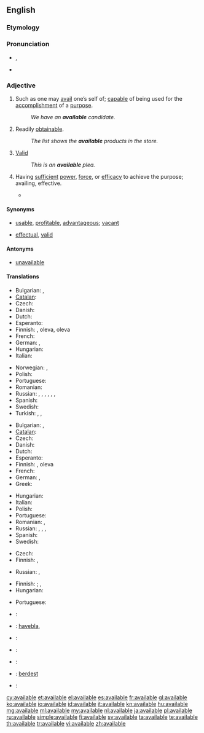 ==English==

===Etymology===

{{suffix|avail|able}}

===Pronunciation===
* {{IPA|/əˈveɪləb(ə)l/}}, {{SAMPA|/@'veIl@b(@)l/}}
* {{audio|en-us-available.ogg|Audio (US)}}

===Adjective===
{{en-adj}}

# Such as one may [[avail]] one’s self of; [[capable]] of being used for the [[accomplishment]] of a [[purpose]].
#: ''We have an '''available''' candidate.''
# Readily [[obtainable]].
#: ''The list shows the '''available''' products in the store.''
# {{legal}} [[valid|Valid]]
#: ''This is an '''available''' plea.''
# {{archaic}} Having [[sufficient]] [[power]], [[force]], or [[efficacy]] to achieve the purpose; availing, effective.
#* {{quote-book|title=Proceedings - Institution of Mechanical Engineers|section=canal Boat Propulsion|author=Henry Banroft|passage=The different navigations she had to pass through for this purpose were such that only an independent method of propulsion would be available.|year=1897}}

====Synonyms====
* {{sense|such as can be availed of}} [[usable]], [[profitable]], [[advantageous]]; [[vacant]] {{qualifier|of a location}}
* {{sense|legally valid}} [[effectual]], [[valid]]

====Antonyms====
* {{sense|such as can be availed of}} [[unavailable]]

====Translations====
{{trans-top|capable of being used}}
* Bulgarian: {{t|bg|годен}},  {{t|bg|полезен}}
* [[Catalan]]: {{t|ca|disponible }}
* Czech: {{t|cs|k dispozici}}
* Danish: {{t|da|tilgængelig}}
* Dutch: {{t+|nl|beschikbaar}}
* Esperanto: {{t-|eo|preta|xs=Esperanto}}
* Finnish: {{t|fi|käytettävissä}} {{t+|fi|oleva}}, {{t-|fi|saatavilla}} oleva, {{t-|fi|käsillä}} oleva
* French: {{t+|fr|disponible}}
* German: {{t+|de|verfügbar}}, {{t+|de|disponibel}}
* Hungarian: {{t|hu|rendelkezésre álló}}
* Italian: {{t+|it|disponibile}}
{{trans-mid}}
* Norwegian: {{t|no|tilgjengelig}},  {{t|no|tilgjengelige|p}}
* Polish: {{t+|pl|wolny|m}}
* Portuguese: {{t+|pt|disponível}}
* Romanian: {{t|ro|disponibil}}
* Russian: {{t|ru|доступный|tr=dostúpnyj|sc=Cyrl}}, {{t|ru|наличный|tr=nalíčnyj|sc=Cyrl}}, {{t|ru|распоряжение|tr=iméjuščijsja v rasporjažénii|alt=(имеющийся) в распоряжении|sc=Cyrl}}, {{t|ru|наличие|tr=iméjuščijsja v nalíčii|alt=(имеющийся) в наличии|sc=Cyrl}}, {{t|ru|подходящий|tr=podxodjáščij|sc=Cyrl}}, {{t|ru|годный|tr=gódnyj|sc=Cyrl}}, {{t|ru|пригодный|tr=prigódnyj|sc=Cyrl}}
* Spanish: {{t+|es|disponible}}
* Swedish: {{t+|sv|tillgänglig}}
* Turkish: {{t+|tr|var}},  {{t|tr|mevcut}},  {{t|tr|kullanıma hazır}}
{{trans-bottom}}

{{trans-top|readily obtainable}}
* Bulgarian: {{t|bg|наличен}},  {{t|bg|разполагаем}}
* [[Catalan]]: {{t|ca|disponible }}
* Czech: {{t-|cs|dostupný|m}}
* Danish: {{t|da|tilgængelig}}
* Dutch: {{t+|nl|beschikbaar}}
* Esperanto: {{t-|eo|havebla|xs=Esperanto}}
* Finnish: {{t-|fi|saatavilla}} {{t+|fi|oleva}}, {{t|fi|saatavissa}} oleva
* French: {{t+|fr|disponible}}
* German: {{t+|de|verfügbar}}, {{t+|de|disponibel}}
* Greek: {{t+|el|διαθέσιμος|f|tr=diathésimos}}
{{trans-mid}}
* Hungarian: {{t+|hu|kapható}}
* Italian: {{t+|it|disponibile}}
* Polish: {{t+|pl|dostępny|m}}
* Portuguese: {{t+|pt|disponível}}
* Romanian: {{t|ro|disponibil}}, {{t|ro|procurabil}}
* Russian: {{t+|ru|доступный|m|tr=dostúpnyj}}, {{t|ru|наличный|tr=nalíčnyj|sc=Cyrl}}, {{t|ru|распоряжение|tr=iméjuščijsja v rasporjažénii|alt=(имеющийся) в распоряжении|sc=Cyrl}}, {{t|ru|наличие|tr=iméjuščijsja v nalíčii|alt=(имеющийся) в наличии|sc=Cyrl}}
* Spanish: {{t+|es|disponible}}
* Swedish: {{t+|sv|tillgänglig}}
{{trans-bottom}}

{{trans-top|law: valid}}
* Czech: {{t|cs|platný}}
* Finnish: {{t|fi|lainvoimainen}}, {{t|fi|validi}}
{{trans-mid}}
* Russian: {{t|ru|действительный|tr=dejstvítel’nyj|sc=Cyrl|alt=действи́тельный}}, {{t|ru|правомочный|tr=pravomóčnyj|sc=Cyrl|alt=правомо́чный}}
{{trans-bottom}}

{{trans-top|having sufficient power or efficacy}}
* Finnish: {{t|fi|kelvollinen}}; {{qualifier|to be valid}} {{t|fi|tulla kysymykseen}}, {{t|fi|kelvata}}
* Hungarian: {{t+|hu|érvényes}}
{{trans-mid}}
* Portuguese: {{t+|pt|válido}}
{{trans-bottom}}

{{checktrans-top}}
* {{ttbc|Bulgarian}}: {{t+|bg|валиден}}
* {{ttbc|Esperanto}}: [[havebla]], {{t-|eo|valida|xs=Esperanto}}
* {{ttbc|German}}: {{t|de|gültig}}
* {{ttbc|Italian}}: {{t+|it|valido}}
{{trans-mid}}
* {{ttbc|Korean}}: {{t|ko|유효한|tr=yuhyohan|sc=Kore}}
* {{ttbc|ku}}: [[berdest]]
* {{ttbc|Romanian}}: {{t|ro|valid}}
{{trans-bottom}}

[[cy:available]]
[[et:available]]
[[el:available]]
[[es:available]]
[[fr:available]]
[[gl:available]]
[[ko:available]]
[[io:available]]
[[id:available]]
[[it:available]]
[[kn:available]]
[[hu:available]]
[[mg:available]]
[[ml:available]]
[[my:available]]
[[nl:available]]
[[ja:available]]
[[pl:available]]
[[ru:available]]
[[simple:available]]
[[fi:available]]
[[sv:available]]
[[ta:available]]
[[te:available]]
[[th:available]]
[[tr:available]]
[[vi:available]]
[[zh:available]]